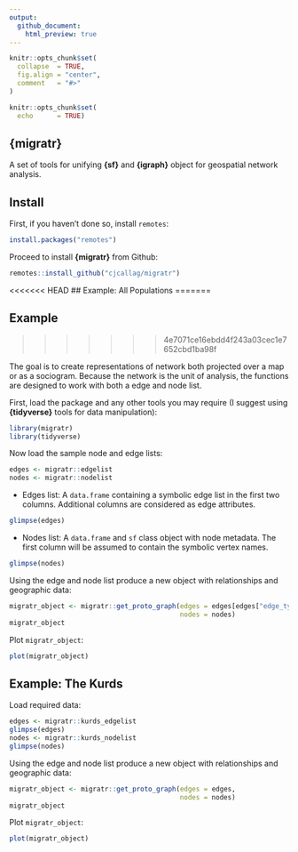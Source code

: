 ```yaml
---
output: 
  github_document:
    html_preview: true
---
```


```r
knitr::opts_chunk$set(
  collapse  = TRUE,
  fig.align = "center",
  comment   = "#>"
)

knitr::opts_chunk$set(
  echo      = TRUE)

```

## **{migratr}**

A set of tools for unifying **{sf}** and **{igraph}** object for geospatial network analysis.

## Install

First, if you haven’t done so, install `remotes`:

```r
install.packages("remotes")
```

Proceed to install **{migratr}** from Github:
```r
remotes::install_github("cjcallag/migratr")
```

<<<<<<< HEAD
## Example: All Populations
=======

## Example
>>>>>>> 4e7071ce16ebdd4f243a03cec1e7652cbd1ba98f

The goal is to create representations of network both projected over a map or as a sociogram. Because the network is the unit of analysis, the functions are designed to work with both a edge and node list.

First, load the package and any other tools you may require (I suggest using **{tidyverse}** tools for data manipulation):
```r
library(migratr)
library(tidyverse)
```

Now load the sample node and edge lists:
```r
edges <- migratr::edgelist
nodes <- migratr::nodelist
```

  - Edges list: A `data.frame` containing a symbolic edge list in the first two columns. Additional columns are considered as edge attributes.
```r
glimpse(edges)
```

  - Nodes list: A `data.frame` and `sf` class object with node metadata. The first column will be assumed to contain the symbolic vertex names. 
```r
glimpse(nodes)
```

Using the edge and node list produce a new object with relationships and geographic data:

```r
migratr_object <- migratr::get_proto_graph(edges = edges[edges["edge_type"] == "Adjacency/Population",],
                                           nodes = nodes)
migratr_object
```

Plot `migratr_object`:
```r
plot(migratr_object)
```


## Example: The Kurds

Load required data:
```r
edges <- migratr::kurds_edgelist
glimpse(edges)
nodes <- migratr::kurds_nodelist
glimpse(nodes)
```

Using the edge and node list produce a new object with relationships and geographic data:

```r
migratr_object <- migratr::get_proto_graph(edges = edges,
                                           nodes = nodes)
migratr_object
```

Plot `migratr_object`:
```r
plot(migratr_object)
```
